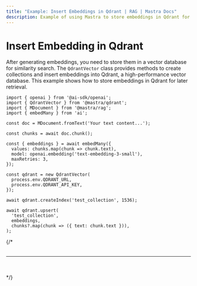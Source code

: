 ```yaml
---
title: "Example: Insert Embeddings in Qdrant | RAG | Mastra Docs"
description: Example of using Mastra to store embeddings in Qdrant for similarity search.
---
```



# Insert Embedding in Qdrant

After generating embeddings, you need to store them in a vector database for similarity search. The `QdrantVector` class provides methods to create collections and insert embeddings into Qdrant, a high-performance vector database. This example shows how to store embeddings in Qdrant for later retrieval.

```tsx copy
import { openai } from '@ai-sdk/openai';
import { QdrantVector } from '@mastra/qdrant';
import { MDocument } from '@mastra/rag';
import { embedMany } from 'ai';

const doc = MDocument.fromText('Your text content...');

const chunks = await doc.chunk();

const { embeddings } = await embedMany({
  values: chunks.map(chunk => chunk.text),
  model: openai.embedding('text-embedding-3-small'),
  maxRetries: 3,
});

const qdrant = new QdrantVector(
  process.env.QDRANT_URL,
  process.env.QDRANT_API_KEY,
});

await qdrant.createIndex('test_collection', 1536);

await qdrant.upsert(
  'test_collection',
  embeddings,
  chunks?.map(chunk => ({ text: chunk.text })),
);
```

{/* <br />
<br />
<hr className="dark:border-[#404040] border-gray-300" />
<br />
<br />
<GithubLink link={'https://github.com/mastra-ai/mastra/blob/main/examples/basics/rag/insert-embedding-in-qdrant'} /> */}
